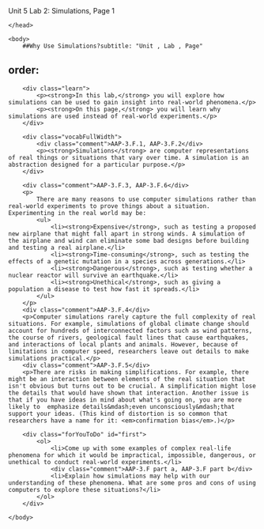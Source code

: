 Unit 5 Lab 2: Simulations, Page 1</title>
    </head>
    
    <body>
        ##Why Use Simulations?subtitle: "Unit , Lab , Page"
order:
---
        <div class="learn">
            <p><strong>In this lab,</strong> you will explore how simulations can be used to gain insight into real-world phenomena.</p>
            <p><strong>On this page,</strong> you will learn why simulations are used instead of real-world experiments.</p>
        </div>
        
        <div class="vocabFullWidth">
            <div class="comment">AAP-3.F.1, AAP-3.F.2</div>
            <p><strong>Simulations</strong> are computer representations of real things or situations that vary over time. A simulation is an abstraction designed for a particular purpose.</p>
        </div>
        
        <div class="comment">AAP-3.F.3, AAP-3.F.6</div>
        <p>
            There are many reasons to use computer simulations rather than real-world experiments to prove things about a situation. Experimenting in the real world may be:
            <ul>
                <li><strong>Expensive</strong>, such as testing a proposed new airplane that might fall apart in strong winds. A simulation of the airplane and wind can eliminate some bad designs before building and testing a real airplane.</li>
                <li><strong>Time-consuming</strong>, such as testing the effects of a genetic mutation in a species across generations.</li>
                <li><strong>Dangerous</strong>, such as testing whether a nuclear reactor will survive an earthquake.</li>
                <li><strong>Unethical</strong>, such as giving a population a disease to test how fast it spreads.</li>
        	</ul>
        </p>
        <div class="comment">AAP-3.F.4</div>
        <p>Computer simulations rarely capture the full complexity of real situations. For example, simulations of global climate change should account for hundreds of interconnected factors such as wind patterns, the course of rivers, geological fault lines that cause earthquakes, and interactions of local plants and animals. However, because of limitations in computer speed, researchers leave out details to make simulations practical.</p>
        <div class="comment">AAP-3.F.5</div>
        <p>There are risks in making simplifications. For example, there might be an interaction between elements of the real situation that isn't obvious but turns out to be crucial. A simplification might lose the details that would have shown that interaction. Another issue is that if you have ideas in mind about what's going on, you are more likely to  emphasize details&mdash;even unconsciously&mdash;that support your ideas. (This kind of distortion is so common that researchers have a name for it: <em>confirmation bias</em>.)</p>
        
        <div class="forYouToDo" id="first">
            <ol>
                <li>Come up with some examples of complex real-life phenomena for which it would be impractical, impossible, dangerous, or unethical to conduct real-world experiments.</li>
                <div class="comment">AAP-3.F part a, AAP-3.F part b</div>
                <li>Explain how simulations may help with our understanding of these phenomena. What are some pros and cons of using computers to explore these situations?</li>
        	</ol>
        </div>
    
    </body>
</html>
